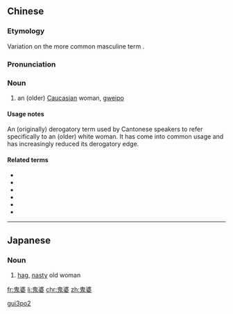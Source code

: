 ==Chinese==
{{zh-forms|lit=ghost woman}}

===Etymology===
{{zh-compound|鬼|婆|foreigner|woman}} Variation on the more common masculine term {{zh-l|鬼佬|[[gweilo]]}}.

===Pronunciation===
{{zh-pron
|m=guǐpó
|c=gwai2 po4
|cat=n
}}

===Noun===
{{zh-noun}}

# {{lb|zh|Cantonese|slang|pejorative}} an (older) [[Caucasian]] woman, [[gweipo]]

====Usage notes====
An (originally) derogatory term used by Cantonese speakers to refer specifically to an (older) white woman. It has come into common usage and has increasingly reduced its derogatory edge.

====Related terms====
* {{zh-l|鬼佬}}
* {{zh-l|鬼子}}
* {{zh-l|鬼仔}}
* {{zh-l|鬼妹}}
* {{zh-l|白鬼}}
* {{zh-l|黑鬼}}

[[Category:Chinese ethnic slurs|gui3po2]]

----

==Japanese==
{{ja-kanjitab|おに|ばば|yomi=kun}}

===Noun===
{{ja-noun|おにばば}}

# [[hag]], [[nasty]] old woman

[[fr:鬼婆]]
[[li:鬼婆]]
[[chr:鬼婆]]
[[zh:鬼婆]]